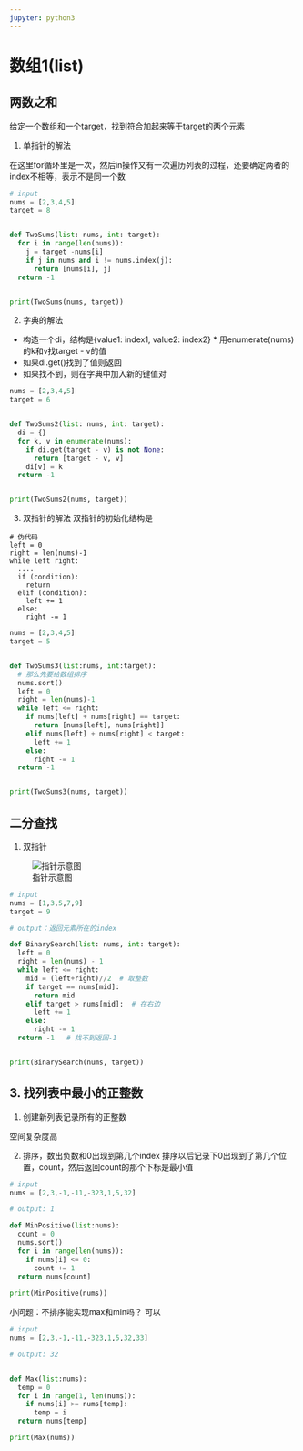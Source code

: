 ```yaml
---
jupyter: python3
---
```


# 数组1(list)

## 两数之和

给定一个数组和一个target，找到符合加起来等于target的两个元素

1. 单指针的解法

在这里for循环里是一次，然后in操作又有一次遍历列表的过程，还要确定两者的index不相等，表示不是同一个数

```python
# input
nums = [2,3,4,5]
target = 8


def TwoSums(list: nums, int: target):
  for i in range(len(nums)):
    j = target -nums[i]
    if j in nums and i != nums.index(j):
      return [nums[i], j]
  return -1


print(TwoSums(nums, target))
```

2. 字典的解法

* 构造一个di，结构是{value1: index1, value2: index2} * 用enumerate(nums)的k和v找target - v的值 
* 如果di.get()找到了值则返回 
* 如果找不到，则在字典中加入新的键值对

```python
nums = [2,3,4,5]
target = 6


def TwoSums2(list: nums, int: target):
  di = {}
  for k, v in enumerate(nums):
    if di.get(target - v) is not None:
      return [target - v, v]
    di[v] = k
  return -1


print(TwoSums2(nums, target))
```

3. 双指针的解法 双指针的初始化结构是
```
# 伪代码
left = 0 
right = len(nums)-1 
while left right: 
  .... 
  if (condition):
    return
  elif (condition):
    left += 1 
  else:
    right -= 1
```

```python
nums = [2,3,4,5]
target = 5


def TwoSums3(list:nums, int:target):
  # 那么先要给数组排序
  nums.sort()
  left = 0
  right = len(nums)-1
  while left <= right:
    if nums[left] + nums[right] == target:
      return [nums[left], nums[right]]
    elif nums[left] + nums[right] < target:
      left += 1
    else:
      right -= 1
  return -1


print(TwoSums3(nums, target))

```

## 二分查找

1. 双指针

![指针示意图](docs/docs/binary.png)


```python
# input
nums = [1,3,5,7,9]
target = 9

# output：返回元素所在的index

def BinarySearch(list: nums, int: target):
  left = 0
  right = len(nums) - 1
  while left <= right:
    mid = (left+right)//2  # 取整数
    if target == nums[mid]:
      return mid
    elif target > nums[mid]:  # 在右边
      left += 1
    else:
      right -= 1
  return -1   # 找不到返回-1


print(BinarySearch(nums, target))
```


## 3. 找列表中最小的正整数

1. 创建新列表记录所有的正整数

空间复杂度高

2. 排序，数出负数和0出现到第几个index
排序以后记录下0出现到了第几个位置，count，然后返回count的那个下标是最小值
```python
# input
nums = [2,3,-1,-11,-323,1,5,32]

# output: 1

def MinPositive(list:nums):
  count = 0
  nums.sort()
  for i in range(len(nums)):
    if nums[i] <= 0:
      count += 1
  return nums[count]
  
print(MinPositive(nums))
```

小问题：不排序能实现max和min吗？ 可以
```python
# input
nums = [2,3,-1,-11,-323,1,5,32,33]

# output: 32


def Max(list:nums):
  temp = 0
  for i in range(1, len(nums)):
    if nums[i] >= nums[temp]:
      temp = i
  return nums[temp]

print(Max(nums))
```





